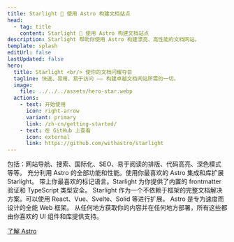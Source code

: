 ```yaml
---
title: Starlight 🌟 使用 Astro 构建文档站点
head:
  - tag: title
    content: Starlight 🌟 使用 Astro 构建文档站点
description: Starlight 帮助你使用 Astro 构建漂亮、高性能的文档网站。
template: splash
editUrl: false
lastUpdated: false
hero:
  title: Starlight <br/> 使你的文档闪耀夺目
  tagline: 快速、易用、易于访问 —— 构建卓越文档网站所需的一切。
  image:
    file: ../../../assets/hero-star.webp
  actions:
    - text: 开始使用
      icon: right-arrow
      variant: primary
      link: /zh-cn/getting-started/
    - text: 在 GitHub 上查看
      icon: external
      link: https://github.com/withastro/starlight
---
```



<CardGrid stagger>
	<Card title="令人愉悦的文档" icon="open-book">
		包括：网站导航、搜索、国际化、SEO、易于阅读的排版、代码高亮、深色模式等等。
	</Card>
	<Card title="由 Astro 提供支持" icon="rocket">
		充分利用 Astro 的全部功能和性能。使用你最喜欢的 Astro 集成和库扩展
		Starlight。
	</Card>
	<Card title="Markdown、Markdoc 和 MDX" icon="document">
		带上你最喜欢的标记语言。Starlight 为你提供了内置的 frontmatter 验证和
		TypeScript 类型安全。
	</Card>
	<Card title="带上你自己的 UI 组件" icon="puzzle">
		Starlight 作为一个不依赖于框架的完整文档解决方案。可以使用
		React、Vue、Svelte、Solid 等进行扩展。
	</Card>
</CardGrid>

<AboutAstro title="由以下提供支持">
Astro 是专为速度而设计的全能 Web 框架。
从任何地方获取你的内容并在任何地方部署，所有这些都由你喜欢的 UI 组件和库提供支持。

[了解 Astro](https://astro.build/)

</AboutAstro>
